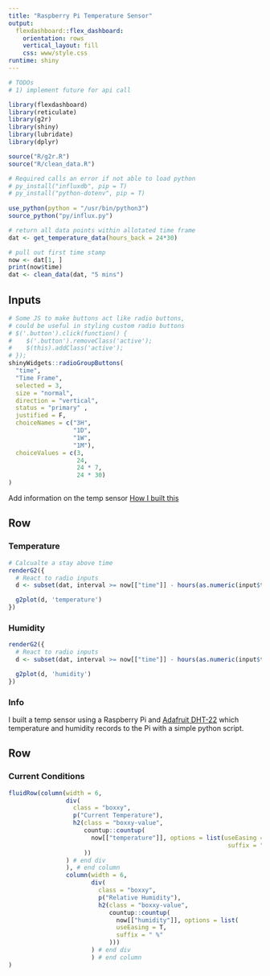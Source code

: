 ```yaml
---
title: "Raspberry Pi Temperature Sensor"
output: 
  flexdashboard::flex_dashboard:
    orientation: rows
    vertical_layout: fill
    css: www/style.css
runtime: shiny
---
```


```r
# TODOs 
# 1) implement future for api call

library(flexdashboard)
library(reticulate)
library(g2r)
library(shiny)
library(lubridate)
library(dplyr)

source("R/g2r.R")
source("R/clean_data.R")

# Required calls an error if not able to load python
# py_install("influxdb", pip = T)
# py_install("python-dotenv", pip = T)
  
use_python(python = "/usr/bin/python3")
source_python("py/influx.py")

# return all data points within allotated time frame
dat <- get_temperature_data(hours_back = 24*30)

# pull out first time stamp
now <- dat[1, ]
print(now$time)
dat <- clean_data(dat, "5 mins")
```

## Inputs {.sidebar}

```r
# Some JS to make buttons act like radio buttons, 
# could be useful in styling custom radio buttons
# $('.button').click(function() {
#    $('.button').removeClass('active');
#    $(this).addClass('active');
# });
shinyWidgets::radioGroupButtons(
  "time",
  "Time Frame",
  selected = 3,
  size = "normal",
  direction = "vertical",
  status = "primary" ,
  justified = F,
  choiceNames = c("3H",
                  "1D",
                  "1W",
                  "1M"),
  choiceValues = c(3,
                   24,
                   24 * 7,
                   24 * 30)
)
```

Add information on the temp sensor
[How I built this](../details/)

## Row {.tabset .tabset-fade}

### Temperature

```r
# Calcualte a stay above time
renderG2({
  # React to radio inputs
  d <- subset(dat, interval >= now[["time"]] - hours(as.numeric(input$time)) )

  g2plot(d, 'temperature')
})
```

### Humidity

```r
renderG2({
  # React to radio inputs
  d <- subset(dat, interval >= now[["time"]] - hours(as.numeric(input$time)))

  g2plot(d, 'humidity')
})
```

### Info

I built a temp sensor using a Raspberry Pi and [Adafruit DHT-22](https://www.adafruit.com/product/385) which temperature and humidity records to the Pi with a simple python script.

## Row

### Current Conditions

```r
fluidRow(column(width = 6,
                div(
                  class = "boxxy",
                  p("Current Temperature"),
                  h2(class = "boxxy-value",
                     countup::countup(
                       now[["temperature"]], options = list(useEasing = T,
                                                             suffix = " Degrees")
                     ))
                ) # end div
                ), # end column
                column(width = 6,
                       div(
                         class = "boxxy",
                         p("Relative Humidity"),
                         h2(class = "boxxy-value",
                            countup::countup(
                              now[["humidity"]], options = list(
                              useEasing = T,
                              suffix = " %"
                            )))
                       ) # end div
                       ) # end column
)
```

